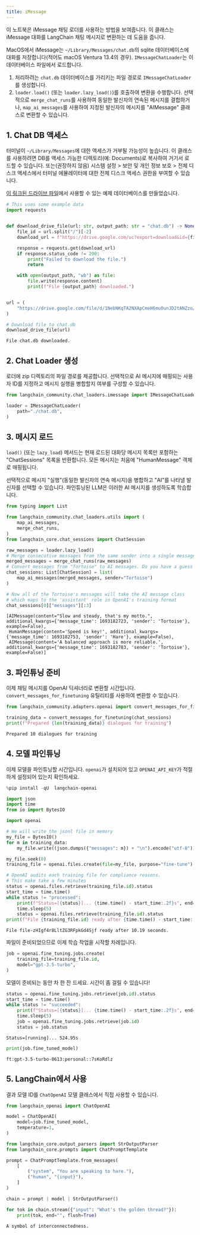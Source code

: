 ```yaml
---
title: iMessage
---
```


이 노트북은 iMessage 채팅 로더를 사용하는 방법을 보여줍니다. 이 클래스는 iMessage 대화를 LangChain 채팅 메시지로 변환하는 데 도움을 줍니다.

MacOS에서 iMessage는 `~/Library/Messages/chat.db`의 sqlite 데이터베이스에 대화를 저장합니다(적어도 macOS Ventura 13.4의 경우).
`IMessageChatLoader`는 이 데이터베이스 파일에서 로드합니다.

1. 처리하려는 `chat.db` 데이터베이스를 가리키는 파일 경로로 `IMessageChatLoader`를 생성합니다.
2. `loader.load()` (또는 `loader.lazy_load()`)를 호출하여 변환을 수행합니다. 선택적으로 `merge_chat_runs`를 사용하여 동일한 발신자의 연속된 메시지를 결합하거나, `map_ai_messages`를 사용하여 지정된 발신자의 메시지를 "AIMessage" 클래스로 변환할 수 있습니다.

## 1. Chat DB 액세스

터미널이 `~/Library/Messages`에 대한 액세스가 거부될 가능성이 높습니다. 이 클래스를 사용하려면 DB를 액세스 가능한 디렉토리(예: Documents)로 복사하여 거기서 로드할 수 있습니다. 또는(권장하지 않음) 시스템 설정 > 보안 및 개인 정보 보호 > 전체 디스크 액세스에서 터미널 에뮬레이터에 대한 전체 디스크 액세스 권한을 부여할 수 있습니다.

[이 링크된 드라이브 파일](https://drive.google.com/file/d/1NebNKqTA2NXApCmeH6mu0unJD2tANZzo/view?usp=sharing)에서 사용할 수 있는 예제 데이터베이스를 만들었습니다.

```python
# This uses some example data
import requests


def download_drive_file(url: str, output_path: str = "chat.db") -> None:
    file_id = url.split("/")[-2]
    download_url = f"https://drive.google.com/uc?export=download&id={file_id}"

    response = requests.get(download_url)
    if response.status_code != 200:
        print("Failed to download the file.")
        return

    with open(output_path, "wb") as file:
        file.write(response.content)
        print(f"File {output_path} downloaded.")


url = (
    "https://drive.google.com/file/d/1NebNKqTA2NXApCmeH6mu0unJD2tANZzo/view?usp=sharing"
)

# Download file to chat.db
download_drive_file(url)
```

```output
File chat.db downloaded.
```

## 2. Chat Loader 생성

로더에 zip 디렉토리의 파일 경로를 제공합니다. 선택적으로 AI 메시지에 매핑되는 사용자 ID를 지정하고 메시지 실행을 병합할지 여부를 구성할 수 있습니다.

```python
from langchain_community.chat_loaders.imessage import IMessageChatLoader
```

```python
loader = IMessageChatLoader(
    path="./chat.db",
)
```

## 3. 메시지 로드

`load()` (또는 `lazy_load`) 메서드는 현재 로드된 대화당 메시지 목록만 포함하는 "ChatSessions" 목록을 반환합니다. 모든 메시지는 처음에 "HumanMessage" 객체로 매핑됩니다.

선택적으로 메시지 "실행"(동일한 발신자의 연속 메시지)을 병합하고 "AI"를 나타낼 발신자를 선택할 수 있습니다. 파인튜닝된 LLM은 이러한 AI 메시지를 생성하도록 학습합니다.

```python
from typing import List

from langchain_community.chat_loaders.utils import (
    map_ai_messages,
    merge_chat_runs,
)
from langchain_core.chat_sessions import ChatSession

raw_messages = loader.lazy_load()
# Merge consecutive messages from the same sender into a single message
merged_messages = merge_chat_runs(raw_messages)
# Convert messages from "Tortoise" to AI messages. Do you have a guess who these conversations are between?
chat_sessions: List[ChatSession] = list(
    map_ai_messages(merged_messages, sender="Tortoise")
)
```

```python
# Now all of the Tortoise's messages will take the AI message class
# which maps to the 'assistant' role in OpenAI's training format
chat_sessions[0]["messages"][:3]
```

```output
[AIMessage(content="Slow and steady, that's my motto.", additional_kwargs={'message_time': 1693182723, 'sender': 'Tortoise'}, example=False),
 HumanMessage(content='Speed is key!', additional_kwargs={'message_time': 1693182753, 'sender': 'Hare'}, example=False),
 AIMessage(content='A balanced approach is more reliable.', additional_kwargs={'message_time': 1693182783, 'sender': 'Tortoise'}, example=False)]
```

## 3. 파인튜닝 준비

이제 채팅 메시지를 OpenAI 딕셔너리로 변환할 시간입니다. `convert_messages_for_finetuning` 유틸리티를 사용하여 변환할 수 있습니다.

```python
from langchain_community.adapters.openai import convert_messages_for_finetuning
```

```python
training_data = convert_messages_for_finetuning(chat_sessions)
print(f"Prepared {len(training_data)} dialogues for training")
```

```output
Prepared 10 dialogues for training
```

## 4. 모델 파인튜닝

이제 모델을 파인튜닝할 시간입니다. `openai`가 설치되어 있고 `OPENAI_API_KEY`가 적절하게 설정되어 있는지 확인하세요.

```python
%pip install -qU  langchain-openai
```

```python
import json
import time
from io import BytesIO

import openai

# We will write the jsonl file in memory
my_file = BytesIO()
for m in training_data:
    my_file.write((json.dumps({"messages": m}) + "\n").encode("utf-8"))

my_file.seek(0)
training_file = openai.files.create(file=my_file, purpose="fine-tune")

# OpenAI audits each training file for compliance reasons.
# This make take a few minutes
status = openai.files.retrieve(training_file.id).status
start_time = time.time()
while status != "processed":
    print(f"Status=[{status}]... {time.time() - start_time:.2f}s", end="\r", flush=True)
    time.sleep(5)
    status = openai.files.retrieve(training_file.id).status
print(f"File {training_file.id} ready after {time.time() - start_time:.2f} seconds.")
```

```output
File file-zHIgf4r8LltZG3RFpkGd4Sjf ready after 10.19 seconds.
```

파일이 준비되었으므로 이제 학습 작업을 시작할 차례입니다.

```python
job = openai.fine_tuning.jobs.create(
    training_file=training_file.id,
    model="gpt-3.5-turbo",
)
```

모델이 준비되는 동안 차 한 잔 드세요. 시간이 좀 걸릴 수 있습니다!

```python
status = openai.fine_tuning.jobs.retrieve(job.id).status
start_time = time.time()
while status != "succeeded":
    print(f"Status=[{status}]... {time.time() - start_time:.2f}s", end="\r", flush=True)
    time.sleep(5)
    job = openai.fine_tuning.jobs.retrieve(job.id)
    status = job.status
```

```output
Status=[running]... 524.95s
```

```python
print(job.fine_tuned_model)
```

```output
ft:gpt-3.5-turbo-0613:personal::7sKoRdlz
```

## 5. LangChain에서 사용

결과 모델 ID를 `ChatOpenAI` 모델 클래스에서 직접 사용할 수 있습니다.

```python
from langchain_openai import ChatOpenAI

model = ChatOpenAI(
    model=job.fine_tuned_model,
    temperature=1,
)
```

```python
from langchain_core.output_parsers import StrOutputParser
from langchain_core.prompts import ChatPromptTemplate

prompt = ChatPromptTemplate.from_messages(
    [
        ("system", "You are speaking to hare."),
        ("human", "{input}"),
    ]
)

chain = prompt | model | StrOutputParser()
```

```python
for tok in chain.stream({"input": "What's the golden thread?"}):
    print(tok, end="", flush=True)
```

```output
A symbol of interconnectedness.
```

```python

```
